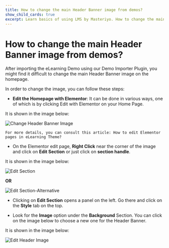 ---
title: How to change the main Header Banner image from demos?
show_child_cards: true
excerpt: Learn basics of using LMS by Masteriyo. How to change the main Header Banner image from demos?
---

# How to change the main Header Banner image from demos?

After importing the eLearning Demo using our Demo Importer Plugin, you might find it difficult to change the main Header Banner image on the homepage.

In order to change the image, you can follow these steps:

- **Edit the Homepage with Elementor**: It can be done in various ways, one of which is by clicking Edit with Elementor on your Home Page.

It is shown in the image below:

![Change Header Banner Image](https://user-images.githubusercontent.com/109593521/183626734-f6c077cd-2683-4021-976f-bebef27cdb0a.png)


    For more details, you can consult this article: How to edit Elementor pages in eLearning Theme?


- On the Elementor edit page, **Right Click** near the corner of the image and click on **Edit Section** or just click on **section handle**.

It is shown in the image below:

![Edit Section](https://user-images.githubusercontent.com/109593521/183627157-a9eb88d1-5b32-4edf-b8ed-5c4b73b0a20a.png)

**OR**

![Edit Section-Alternative](https://user-images.githubusercontent.com/109593521/183627515-37b9f13f-de1b-455e-a31b-bf793029b568.png)


- Clicking on **Edit Section** opens a panel on the left. Go there and click on the **Style** tab on the top.

- Look for the **Image** option under the **Background** Section. You can click on the image below to choose a new one for the Header Banner.

It is shown in the image below:

![Edit Header Image](https://user-images.githubusercontent.com/109593521/183628441-c83a2bd4-c231-4d29-a836-9911f07cc0ea.gif)






